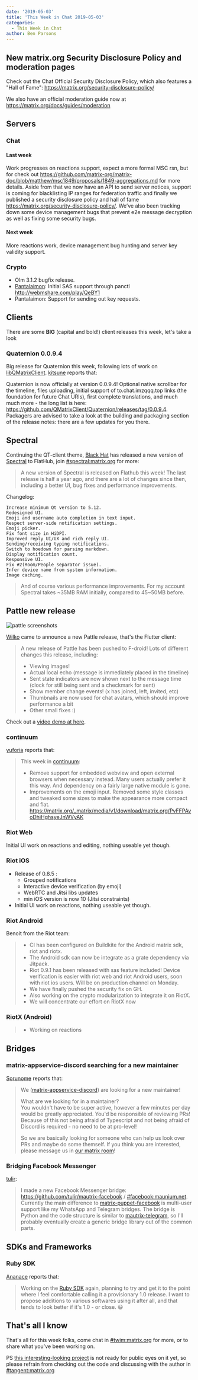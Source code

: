 ```yaml
---
date: '2019-05-03'
title: 'This Week in Chat 2019-05-03'
categories:
  - This Week in Chat
author: Ben Parsons
---
```


## New matrix.org Security Disclosure Policy and moderation pages

Check out the Chat Official Security Disclosure Policy, which also features a "Hall of Fame": https://matrix.org/security-disclosure-policy/

We also have an official moderation guide now at https://matrix.org/docs/guides/moderation

## Servers

### Chat

#### Last week

Work progresses on reactions support, expect a more formal MSC rsn, but for check out https://github.com/matrix-org/matrix-doc/blob/matthew/msc1849/proposals/1849-aggregations.md for more details. Aside from that we now have an API to send server notices, support is coming for blacklisting IP ranges for federation traffic and finally we published a security disclosure policy and hall of fame https://matrix.org/security-disclosure-policy/. We’ve also been tracking down some device management bugs that prevent e2e message decryption as well as fixing some security bugs.

#### Next week

More reactions work, device management bug hunting and server key validity support.

### Crypto

* Olm 3.1.2 bugfix release.
* [Pantalaimon]: Initial SAS support through panctl http://webmshare.com/play/QeBY1
* Pantalaimon: Support for sending out key requests.

## Clients

There are some **BIG** (capital and bold!) client releases this week, let's take a look

### Quaternion 0.0.9.4

Big release for Quaternion this week, following lots of work on [libQMatrixClient]. [kitsune] reports that:

Quaternion is now officially at version 0.0.9.4! Optional native scrollbar for the timeline, files uploading, initial support of to.chat.imzqqq.top links (the foundation for future Chat URIs), first complete translations, and much much more - the long list is here: https://github.com/QMatrixClient/Quaternion/releases/tag/0.0.9.4. Packagers are advised to take a look at the building and packaging section of the release notes: there are a few updates for you there.

## Spectral

Continuing the QT-client theme, [Black Hat] has released a new version of [Spectral] to FlatHub, join [#spectral:matrix.org] for more:

> A new version of Spectral is released on Flathub this week! The last release is half a year ago, and there are a lot of changes since then, including a better UI, bug fixes and performance improvements.

Changelog:

```text
Increase minimum Qt version to 5.12.
Redesigned UI.
Emoji and username auto completion in text input.
Respect server-side notification settings.
Emoji picker.
Fix font size in HiDPI.
Improved reply UI/UX and rich reply UI.
Sending/receiving typing notifications.
Switch to hoedown for parsing markdown.
Display notification count.
Responsive UI.
Fix #2(Room/People separator issue).
Infer device name from system information.
Image caching.
```

> And of course various performance improvements. For my account Spectral takes ~35MB RAM initially, compared to 45~50MB before.

## Pattle new release

![pattle screenshots](/blog/pattle2019-05-03.png)

[Wilko] came to announce a new Pattle release, that's the Flutter client:

> A new release of Pattle has been pushed to F-droid! Lots of different changes this release, including:
>
> * Viewing images!
> * Actual local echo (message is immediately placed in the timeline)
> * Sent state indicators are now shown next to the message time (clock for still being sent and a checkmark for sent)
> * Show member change events! (x has joined, left, invited, etc)
> * Thumbnails are now used for chat avatars, which should improve performance a bit
> * Other small fixes :)

Check out a [video demo at here](https://matrix.org/_matrix/media/v1/download/matrix.org/BVlZqkwaLUuvigMcDfiddsqQ).

### continuum

[yuforia] reports that:

> This week in [continuum]:
>
> * Remove support for embedded webview and open external browsers when necessary instead.  Many users actually prefer it this way. And dependency on a fairly large native module is gone.
> * Improvements on the emoji input. Removed some style classes and tweaked some sizes to make the appearance more compact and flat.  https://matrix.org/_matrix/media/v1/download/matrix.org/PvFFPAvoDhiHghsyeJnWVyAK

### Riot Web

Initial UI work on reactions and editing, nothing useable yet though.

### Riot iOS

* Release of 0.8.5 :
  * Grouped notifications
  * Interactive device verification (by emoji)
  * WebRTC and Jitsi libs updates
  * min iOS version is now 10 (Jitsi constraints)
* Initial UI work on reactions, nothing useable yet though.

### Riot Android

Benoit from the Riot team:

> * CI has been configured on Buildkite for the Android matrix sdk, riot and riotx.
> * The Android sdk can now be integrate as a grate dependency via Jitpack.
> * Riot 0.9.1 has been released with sas feature included! Device verification is easier with riot web and riot Android users, soon with riot ios users. Will be on production channel on Monday.
> * We have finally pushed the security fix on GH.
> * Also working on the crypto modularization to integrate it on RiotX.
> * We will concentrate our effort on RiotX now

### RiotX (Android)

> * Working on reactions

## Bridges

### matrix-appservice-discord searching for a new maintainer

[Sorunome] reports that:

>We ([matrix-appservice-discord]) are looking for a new maintainer!
>
>What are we looking for in a maintainer?  
>You wouldn't have to be super active, however a few minutes per day would be greatly appreciated. You'd be responsible of reviewing PRs! Because of this not being afraid of Typescript and not being afraid of Discord is required - no need to be at pro-level!
>
>So we are basically looking for someone who can help us look over PRs and maybe do some themself. If you think you are interested, please message us in [our matrix room][#discord:half-shot.uk]!

### Bridging Facebook Messenger

[tulir]:

> I made a new Facebook Messenger bridge: https://github.com/tulir/mautrix-facebook / [#facebook:maunium.net]. Currently the main difference to [matrix-puppet-facebook] is multi-user support like my WhatsApp and Telegram bridges. The bridge is Python and the code structure is similar to [mautrix-telegram], so I'll probably eventually create a generic bridge library out of the common parts.

## SDKs and Frameworks

### Ruby SDK

[Ananace] reports that:

> Working on the [Ruby SDK] again, planning to try and get it to the point where I feel comfortable calling it a provisionary 1.0 release. I want to propose additions to various softwares using it after all, and that tends to look better if it's 1.0 - or close. 😃

## That's all I know

That's all for this week folks, come chat in [#twim:matrix.org] for more, or to share what you've been working on.

PS [this interesting-looking project](https://github.com/bahlox/tangent) is not ready for public eyes on it yet, so please refrain from checking out the code and discussing with the author in [#tangent:matrix.org]

[pantalaimon]: https://github.com/matrix-org/pantalaimon
[libQMatrixClient]: https://github.com/QMatrixClient/libqmatrixclient
[kitsune]: https://to.chat.imzqqq.top/#/@kitsune:matrix.org
[Black Hat]: https://to.chat.imzqqq.top/#/@bhat:encom.eu.org
[Spectral]: https://gitlab.com/spectral-im/spectral
[#spectral:matrix.org]: https://to.chat.imzqqq.top/#/#spectral:matrix.org
[#twim:matrix.org]: https://to.chat.imzqqq.top/#/#twim:matrix.org
[#tangent:matrix.org]: https://to.chat.imzqqq.top/#/#tangent:matrix.org
[Wilko]: https://to.chat.imzqqq.top/#/@wilko:matrix.org
[yuforia]: https://to.chat.imzqqq.top/#/@uforia:matrix.org
[continuum]: https://github.com/koma-im/continuum-desktop
[Sorunome]: https://to.chat.imzqqq.top/#/@sorunome:sorunome.de
[matrix-appservice-discord]:  https://github.com/Half-Shot/matrix-appservice-discord
[#discord:half-shot.uk]: https://to.chat.imzqqq.top/#/#discord:half-shot.uk
[tulir]: https://to.chat.imzqqq.top/#/@tulir:maunium.net
[#facebook:maunium.net]: https://to.chat.imzqqq.top/#/#facebook:maunium.net
[ananace]: https://github.com/ananace/
[matrix-puppet-facebook]: https://github.com/matrix-hacks/matrix-puppet-facebook
[mautrix-telegram]: https://github.com/tulir/mautrix-telegram
[Ruby SDK]: https://github.com/ananace/ruby-matrix-sdk